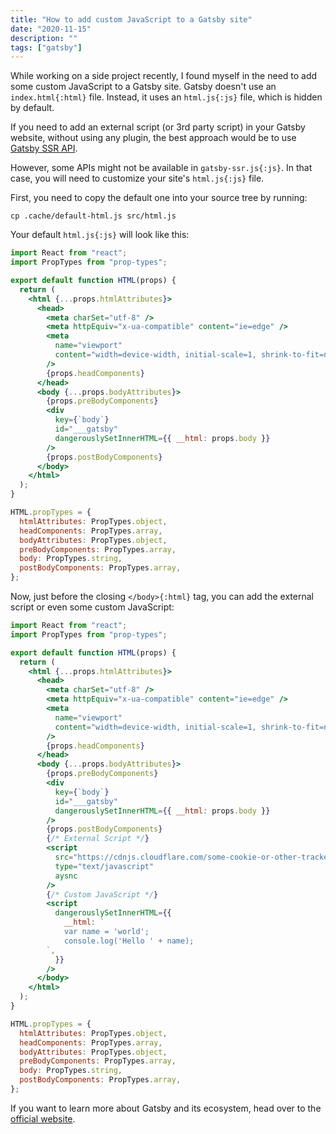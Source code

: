 ```yaml
---
title: "How to add custom JavaScript to a Gatsby site"
date: "2020-11-15"
description: ""
tags: ["gatsby"]
---
```


While working on a side project recently, I found myself in the need to add some custom JavaScript to a Gatsby site. Gatsby doesn't use an `index.html{:html}` file. Instead, it uses an `html.js{:js}` file, which is hidden by default.

If you need to add an external script (or 3rd party script) in your Gatsby website, without using any plugin, the best approach would be to use [Gatsby SSR API](https://www.gatsbyjs.com/docs/ssr-apis).

However, some APIs might not be available in `gatsby-ssr.js{:js}`. In that case, you will need to customize your site's `html.js{:js}` file.

First, you need to copy the default one into your source tree by running:

```shell title="Terminal"
cp .cache/default-html.js src/html.js
```

Your default `html.js{:js}` will look like this:

```jsx title="html.js"
import React from "react";
import PropTypes from "prop-types";

export default function HTML(props) {
  return (
    <html {...props.htmlAttributes}>
      <head>
        <meta charSet="utf-8" />
        <meta httpEquiv="x-ua-compatible" content="ie=edge" />
        <meta
          name="viewport"
          content="width=device-width, initial-scale=1, shrink-to-fit=no"
        />
        {props.headComponents}
      </head>
      <body {...props.bodyAttributes}>
        {props.preBodyComponents}
        <div
          key={`body`}
          id="___gatsby"
          dangerouslySetInnerHTML={{ __html: props.body }}
        />
        {props.postBodyComponents}
      </body>
    </html>
  );
}

HTML.propTypes = {
  htmlAttributes: PropTypes.object,
  headComponents: PropTypes.array,
  bodyAttributes: PropTypes.object,
  preBodyComponents: PropTypes.array,
  body: PropTypes.string,
  postBodyComponents: PropTypes.array,
};
```

Now, just before the closing `</body>{:html}` tag, you can add the external script or even some custom JavaScript:

```jsx title="html.js"
import React from "react";
import PropTypes from "prop-types";

export default function HTML(props) {
  return (
    <html {...props.htmlAttributes}>
      <head>
        <meta charSet="utf-8" />
        <meta httpEquiv="x-ua-compatible" content="ie=edge" />
        <meta
          name="viewport"
          content="width=device-width, initial-scale=1, shrink-to-fit=no"
        />
        {props.headComponents}
      </head>
      <body {...props.bodyAttributes}>
        {props.preBodyComponents}
        <div
          key={`body`}
          id="___gatsby"
          dangerouslySetInnerHTML={{ __html: props.body }}
        />
        {props.postBodyComponents}
        {/* External Script */}
        <script
          src="https://cdnjs.cloudflare.com/some-cookie-or-other-tracker.js"
          type="text/javascript"
          aysnc
        />
        {/* Custom JavaScript */}
        <script
          dangerouslySetInnerHTML={{
            __html: `
            var name = 'world';
            console.log('Hello ' + name);
        `,
          }}
        />
      </body>
    </html>
  );
}

HTML.propTypes = {
  htmlAttributes: PropTypes.object,
  headComponents: PropTypes.array,
  bodyAttributes: PropTypes.object,
  preBodyComponents: PropTypes.array,
  body: PropTypes.string,
  postBodyComponents: PropTypes.array,
};
```

If you want to learn more about Gatsby and its ecosystem, head over to the [official website](https://www.gatsbyjs.com/docs).
